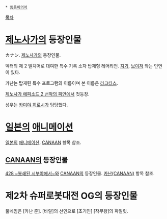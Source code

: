  * [[동음이의어]]

[[목차]]

= [[제노사가]]의 등장인물 =
カナン. [[제노사가]]의 등장인물.

벡터의 제 2 밀치어로 대여한 특수 기록 소자 탑재형 레어리언. [[지기]], [[보이저]] 와는 인연이 있다.

카난는 탑재된 특수 프로그램의 이름이며 본 이름은 [[라크티스]].

[[제노사가 에피소드 2 선악의 피안]]에서 첫등장.

성우는 [[카미야 히로시]]가 담당했다.

= [[일본]]의 [[애니메이션]] =
[[일본]]의 [[애니메이션]]. [[CANAAN]] 항목 참조.

== [[CANAAN]]의 등장인물 ==
[[428 ~봉쇄된 시부야에서~]]와 [[CANAAN]]의 등장인물. [[카난(CANAAN)]] 항목 참조.

= 제2차 슈퍼로봇대전 OG의 등장인물 =
풀네임은 [카난 준]. [바랄]의 선인으로 [초기인] [작무왕]의 파일럿.
